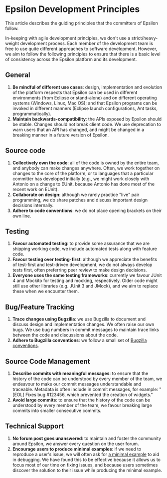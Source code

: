 =Epsilon Development Principles=
This article describes the guiding principles that the committers of Epsilon follow.

In-keeping with agile development principles, we don't use a strict/heavy-weight development process. Each member of the development team is free to use quite different approaches to software development. However, we aim to follow the following principles to ensure that there is a basic level of consistency across the Epsilon platform and its development.

== General ==
# '''Be mindful of different use cases''': design, implementation and evolution of the platform respects that Epsilon can be used in different environments (from Eclipse or stand-alone) and on different operating systems (Windows, Linux, Mac OS); and that Epsilon programs can be invoked in different manners (Eclipse launch configurations, Ant tasks, programmatically).    
# '''Maintain backwards-compatibility''': the APIs exposed by Epsilon should be stable. Changes should not break client code. We use deprecation to warn users that an API has changed, and might be changed in a breaking manner in a future version of Epsilon.   

== Source code ==
# '''Collectively own the code''': all of the code is owned by the entire team, and anybody can make changes anywhere. Often, we work together on changes to the core of the platform, or to languages that a particular committer has developed initially (e.g., we might work closely with Antonio on a change to EUnit, because Antonio has done most of the recent work on EUnit).
# '''Collaborate on design''': although we rarely practice "live" pair programming, we do share patches and discuss important design decisions internally.  
# '''Adhere to code conventions''': we do not place opening brackets on their own line.

== Testing ==
# '''Favour automated testing''': to provide some assurance that we are shipping working code, we include automated tests along with feature code.
# '''Favour testing over testing-first''': although we appreciate the benefits of test-first and test-driven development, we do not always develop tests first, often preferring peer review to make design decisions.
# '''Everyone uses the same testing frameworks''': currently we favour JUnit 4 and Mockito for testing and mocking, respectively. Older code might still use other libraries (e.g. JUnit 3 and JMock), and we aim to replace these when we encounter them.

==Bug/Feature Tracking==
# '''Trace changes using Bugzilla''': we use Bugzilla to document and discuss design and implementation changes. We often raise our own bugs. We use bug numbers in commit messages to maintain trace links between the code and discussions about the code.
# '''Adhere to Bugzilla conventions''': we follow a small set of [[../resolved-bugs|Bugzilla conventions]].  

==Source Code Management==
# '''Describe commits with meaningful messages''': to ensure that the history of the code can be understood by every member of the team, we endeavour to make our commit messages understandable and traceable. Metadata is often include in commit messages, for example: "[EOL] Fixes bug #123456, which prevented the creation of widgets." 
# '''Avoid large commits''': to ensure that the history of the code can be understood by every member of the team, we favour breaking large commits into smaller consecutive commits.   

==Technical Support==
# '''No forum post goes unanswered''': to maintain and foster the community around Epsilon, we answer every question on the user forum. 
# '''Encourage users to produce minimal examples''': if we need to reproduce a user's issue, we will often ask for [[../minimal-examples|a minimal example]] to aid in debugging. We have found this to be effective because it allows us to focus most of our time on fixing issues, and because users sometimes discover the solution to their issue while producing the minimal example.
